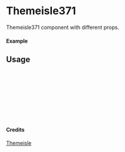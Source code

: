 
<Meta of={Themeisle371} title="Themeisle/Themeisle371" />

# Themeisle371

Themeisle371 component with different props.

#### Example

<Canvas of={Themeisle371.Primary} />

## Usage

```ts
import { Themeisle371 } from "yadl-ui";

const Example = () => {
  return (
      <Themeisle371 />
  );
};

export default Example;
```

#### Credits
[Themeisle](https://themeisle.com/illustrations)
